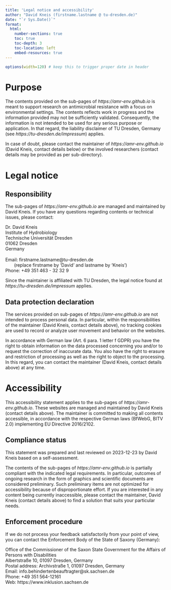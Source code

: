 ```yaml
---
title: 'Legal notice and accessibility'
author: "David Kneis (firstname.lastname @ tu-dresden.de)"
date: "`r Sys.Date()`"
format:
  html:
    number-sections: true
    toc: true
    toc-depth: 3
    toc-location: left
    embed-resources: true
---
```


```r
options(width=120) # keep this to trigger proper date in header
```

# Purpose

The contents provided on the sub-pages of *https://amr-env.github.io*
is meant to support research on antimicrobial resistance with a focus on
environmental settings. The contents reflects work in progress and the
information provided may not be sufficiently validated. Consequently, the
information is not intended to be used for any serious purpose or
application. In that regard, the liability disclaimer of TU Dresden, Germany (see *https://tu-dresden.de/impressum*) applies.

In case of doubt, please contact the maintainer of
*https://amr-env.github.io* (David Kneis, contact details below) or the involved
researchers (contact details may be provided as per sub-directory).

# Legal notice

## Responsibility

The sub-pages of *https://amr-env.github.io* are
managed and maintained by David Kneis. If you have any questions
regarding contents or technical issues, please contact:

| Dr. David Kneis
| Institute of Hydrobiology
| Technische Universität Dresden
| 01062 Dresden
| Germany
| 
| Email: firstname.lastname@tu-dresden.de
|        (replace firstname by 'David' and lastname by 'Kneis')
| Phone: +49 351 463 - 32 32 9

Since the maintainer is affiliated with TU Dresden, the legal notice found at *https://tu-dresden.de/impressum* applies.

## Data protection declaration

The services provided on sub-pages of *https://amr-env.github.io* are not
intended to process personal data. In particular, within the responsibilities
of the maintainer (David Kneis, contact details above), no tracking cookies
are used to record or analyze user movement and behavior on the websites. 

In accordance with German law (Art. 6 para. 1 letter f GDPR) you have
the right to obtain information on the data processed concerning you
and/or to request the correction of inaccurate data. You also have the
right to erasure and restriction of processing as well as the right to
object to the processing. In this regard, you can contact the maintainer
(David Kneis, contact details above) at any time.

# Accessibility

This accessibility statement applies to the sub-pages of 
*https://amr-env.github.io*. These websites are managed and maintained by 
David Kneis (contact details above). The maintainer is committed to
making all contents accessible, in accordance with the respective
German laws (BfWebG, BITV 2.0) implementing EU Directive 2016/2102.

## Compliance status

This statement was prepared and last reviewed on 2023-12-23 by David
Kneis based on a self-assessment.

The contents of the sub-pages of *https://amr-env.github.io* is partially
compliant with the indicated legal requirements.
In particular, outcomes of ongoing research in the form
of graphics and scientific documents are considered preliminary. Such
preliminary items are not optimized for accessibility because of
disproportionate effort. If you are interested in any content being
currently inaccessible, please contact the maintainer, David Kneis 
(contact details above) to find a solution that suits your particular needs.

## Enforcement procedure
If we do not process your feedback satisfactorily from your point of view, you can contact the Enforcement Body of the State of Saxony (Germany):

| Office of the Commissioner of the Saxon State Government for the Affairs of Persons with Disabilities
| Albertstraße 10, 01097 Dresden, Germany
| Postal address: Archivstraße 1, 01097 Dresden, Germany
| Email: info.<!-- @ -->behindertenbeauftragter@sk.<!-- @ -->sachsen.<!-- @ -->de
| Phone: +49 351 564-12161
| Web: https://www.inklusion.sachsen.de

